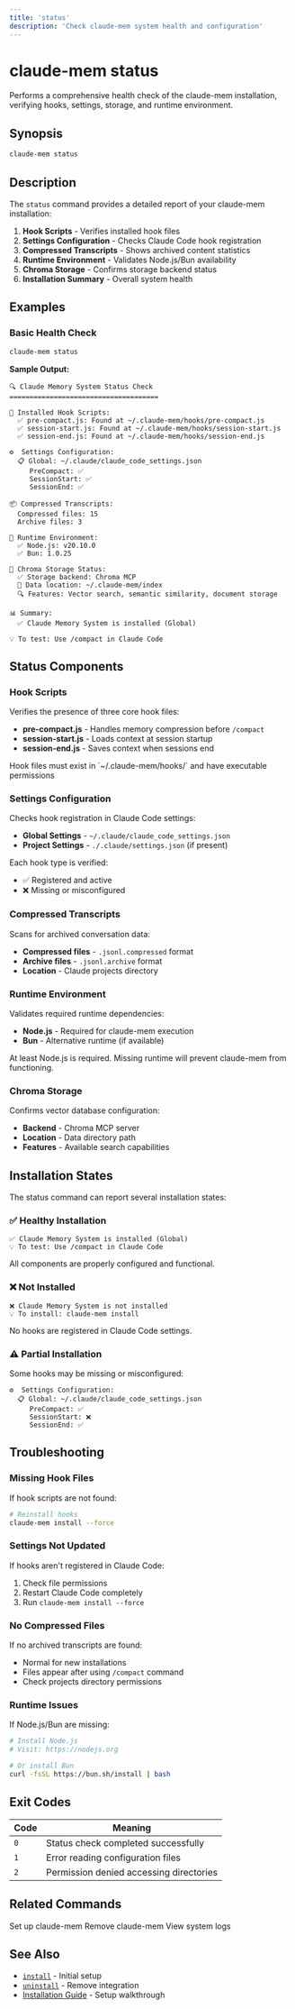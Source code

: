 ```yaml
---
title: 'status'
description: 'Check claude-mem system health and configuration'
---
```


# claude-mem status

Performs a comprehensive health check of the claude-mem installation, verifying hooks, settings, storage, and runtime environment.

## Synopsis

```bash
claude-mem status
```

## Description

The `status` command provides a detailed report of your claude-mem installation:

1. **Hook Scripts** - Verifies installed hook files
2. **Settings Configuration** - Checks Claude Code hook registration
3. **Compressed Transcripts** - Shows archived content statistics
4. **Runtime Environment** - Validates Node.js/Bun availability
5. **Chroma Storage** - Confirms storage backend status
6. **Installation Summary** - Overall system health

## Examples

### Basic Health Check

```bash
claude-mem status
```

**Sample Output:**
```
🔍 Claude Memory System Status Check
=====================================

📂 Installed Hook Scripts:
  ✅ pre-compact.js: Found at ~/.claude-mem/hooks/pre-compact.js
  ✅ session-start.js: Found at ~/.claude-mem/hooks/session-start.js
  ✅ session-end.js: Found at ~/.claude-mem/hooks/session-end.js

⚙️  Settings Configuration:
  📋 Global: ~/.claude/claude_code_settings.json
     PreCompact: ✅
     SessionStart: ✅
     SessionEnd: ✅

📦 Compressed Transcripts:
  Compressed files: 15
  Archive files: 3

🔧 Runtime Environment:
  ✅ Node.js: v20.10.0
  ✅ Bun: 1.0.25

🧠 Chroma Storage Status:
  ✅ Storage backend: Chroma MCP
  📍 Data location: ~/.claude-mem/index
  🔍 Features: Vector search, semantic similarity, document storage

📊 Summary:
  ✅ Claude Memory System is installed (Global)

💡 To test: Use /compact in Claude Code
```

## Status Components

### Hook Scripts

Verifies the presence of three core hook files:

- **pre-compact.js** - Handles memory compression before `/compact`
- **session-start.js** - Loads context at session startup
- **session-end.js** - Saves context when sessions end

<Note>
Hook files must exist in `~/.claude-mem/hooks/` and have executable permissions
</Note>

### Settings Configuration

Checks hook registration in Claude Code settings:

- **Global Settings** - `~/.claude/claude_code_settings.json`
- **Project Settings** - `./.claude/settings.json` (if present)

Each hook type is verified:
- ✅ Registered and active
- ❌ Missing or misconfigured

### Compressed Transcripts

Scans for archived conversation data:

- **Compressed files** - `.jsonl.compressed` format
- **Archive files** - `.jsonl.archive` format
- **Location** - Claude projects directory

### Runtime Environment

Validates required runtime dependencies:

- **Node.js** - Required for claude-mem execution
- **Bun** - Alternative runtime (if available)

<Warning>
At least Node.js is required. Missing runtime will prevent claude-mem from functioning.
</Warning>

### Chroma Storage

Confirms vector database configuration:

- **Backend** - Chroma MCP server
- **Location** - Data directory path
- **Features** - Available search capabilities

## Installation States

The status command can report several installation states:

### ✅ Healthy Installation

```
✅ Claude Memory System is installed (Global)
💡 To test: Use /compact in Claude Code
```

All components are properly configured and functional.

### ❌ Not Installed

```
❌ Claude Memory System is not installed
💡 To install: claude-mem install
```

No hooks are registered in Claude Code settings.

### ⚠️ Partial Installation

Some hooks may be missing or misconfigured:

```
⚙️  Settings Configuration:
  📋 Global: ~/.claude/claude_code_settings.json
     PreCompact: ✅
     SessionStart: ❌
     SessionEnd: ✅
```

## Troubleshooting

### Missing Hook Files

If hook scripts are not found:

```bash
# Reinstall hooks
claude-mem install --force
```

### Settings Not Updated

If hooks aren't registered in Claude Code:

1. Check file permissions
2. Restart Claude Code completely
3. Run `claude-mem install --force`

### No Compressed Files

If no archived transcripts are found:

- Normal for new installations
- Files appear after using `/compact` command
- Check projects directory permissions

### Runtime Issues

If Node.js/Bun are missing:

```bash
# Install Node.js
# Visit: https://nodejs.org

# Or install Bun
curl -fsSL https://bun.sh/install | bash
```

## Exit Codes

| Code | Meaning |
|------|---------|
| `0` | Status check completed successfully |
| `1` | Error reading configuration files |
| `2` | Permission denied accessing directories |

## Related Commands

<CardGrid cols={3}>
  <Card title="install" icon="download" href="/cli/install">
    Set up claude-mem
  </Card>
  <Card title="uninstall" icon="times" href="/cli/uninstall">
    Remove claude-mem
  </Card>
  <Card title="logs" icon="scroll" href="/cli/logs">
    View system logs
  </Card>
</CardGrid>

## See Also

- [`install`](/cli/install) - Initial setup
- [`uninstall`](/cli/uninstall) - Remove integration
- [Installation Guide](/installation) - Setup walkthrough